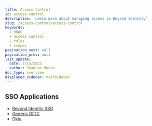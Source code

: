 ```yaml
---
title: Access Control
id: access-control
description: 'Learn more about managing access in Beyond Identity'
slug: /access-control/access-control
keywords:
  - RBAC
  - access control
  - roles
  - scopes
pagination_next: null
pagination_prev: null
last_update:
  date: 2/14/2023
  author: Shannon Moore
doc_type: overview
displayed_sidebar: mainSidebar
---
```


## SSO Applications
- [Beyond Identity SSO](/docs/access-control/applications/beyond-identity-sso)
- [Generic OIDC](/docs/access-control/applications/generic-oidc)
- [Okta](/docs/access-control/applications/okta)